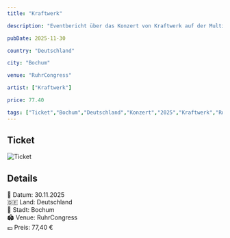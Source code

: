 ```yaml
---
title: "Kraftwerk"

description: "Eventbericht über das Konzert von Kraftwerk auf der Multimedia Tour 2025 im RuhrCongress in Bochum am 30.11.2025."

pubDate: 2025-11-30

country: "Deutschland"

city: "Bochum"

venue: "RuhrCongress"

artist: ["Kraftwerk"]

price: 77.40

tags: ["Ticket","Bochum","Deutschland","Konzert","2025","Kraftwerk","RuhrCongress","Multimedia Tour 2025"]
---
```


## Ticket

![Ticket](../../../../assets/mysteryland.png)

## Details
📅 Datum: 30.11.2025  
🇩🇪 Land: Deutschland  
📍 Stadt: Bochum  
🏟️ Venue: RuhrCongress  
💶 Preis: 77,40 €  

<Card title="Setlist" icon="list-format">
</Card>

<LinkCard
    title="Mehr Informationen"
    href=""
/>

